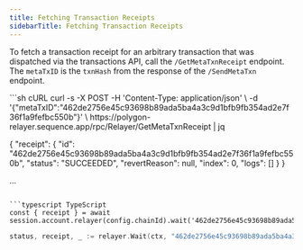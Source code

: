 ```yaml
---
title: Fetching Transaction Receipts
sidebarTitle: Fetching Transaction Receipts
---
```


To fetch a transaction receipt for an arbitrary transaction that was dispatched via the transactions API, call the `/GetMetaTxnReceipt` endpoint.
The `metaTxID` is the `txnHash` from the response of the `/SendMetaTxn` endpoint.

<CodeGroup>
  ```sh cURL
  curl -s -X POST -H 'Content-Type: application/json' \
    -d '{"metaTxID":"462de2756e45c93698b89ada5ba4a3c9d1bfb9fb354ad2e7f36f1a9fefbc550b"}' \
    https://polygon-relayer.sequence.app/rpc/Relayer/GetMetaTxnReceipt | jq

  {
    "receipt": {
      "id": "462de2756e45c93698b89ada5ba4a3c9d1bfb9fb354ad2e7f36f1a9fefbc550b",
      "status": "SUCCEEDED",
      "revertReason": null,
      "index": 0,
      "logs": []
    }
  }

  ...
  ```

  ```typescript TypeScript
  const { receipt } = await session.account.relayer(config.chainId).wait('462de2756e45c93698b89ada5ba4a3c9d1bfb9fb354ad2e7f36f1a9fefbc550b')
  ```

  ```go Go
  status, receipt, _ := relayer.Wait(ctx, "462de2756e45c93698b89ada5ba4a3c9d1bfb9fb354ad2e7f36f1a9fefbc550b")
  ```
</CodeGroup>
